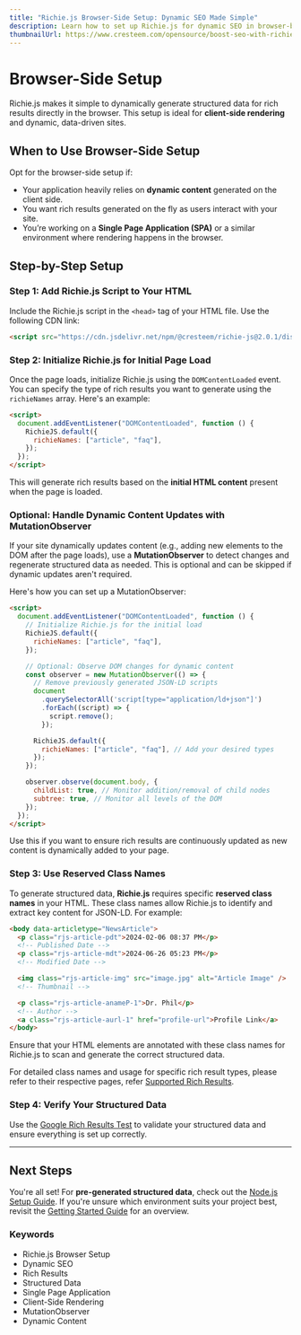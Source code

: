 ```yaml
---
title: "Richie.js Browser-Side Setup: Dynamic SEO Made Simple"
description: Learn how to set up Richie.js for dynamic SEO in browser-based environments. Enhance your site's search visibility with easy-to-implement steps.
thumbnailUrl: https://www.cresteem.com/opensource/boost-seo-with-richie-js/browser-setup-thumbnail.webp
---
```



# Browser-Side Setup

Richie.js makes it simple to dynamically generate structured data for rich results directly in the browser. This setup is ideal for **client-side rendering** and dynamic, data-driven sites.

## When to Use Browser-Side Setup

Opt for the browser-side setup if:

- Your application heavily relies on **dynamic content** generated on the client side.
- You want rich results generated on the fly as users interact with your site.
- You’re working on a **Single Page Application (SPA)** or a similar environment where rendering happens in the browser.

## Step-by-Step Setup

### Step 1: Add Richie.js Script to Your HTML

Include the Richie.js script in the `<head>` tag of your HTML file. Use the following CDN link:

```html
<script src="https://cdn.jsdelivr.net/npm/@cresteem/richie-js@2.0.1/dist/browser/bundle.min.js"></script>
```

### Step 2: Initialize Richie.js for Initial Page Load

Once the page loads, initialize Richie.js using the `DOMContentLoaded` event. You can specify the type of rich results you want to generate using the `richieNames` array. Here's an example:

```html
<script>
  document.addEventListener("DOMContentLoaded", function () {
    RichieJS.default({
      richieNames: ["article", "faq"],
    });
  });
</script>
```

This will generate rich results based on the **initial HTML content** present when the page is loaded.

### Optional: Handle Dynamic Content Updates with MutationObserver

If your site dynamically updates content (e.g., adding new elements to the DOM after the page loads), use a **MutationObserver** to detect changes and regenerate structured data as needed. This is optional and can be skipped if dynamic updates aren't required.

Here's how you can set up a MutationObserver:

```html
<script>
  document.addEventListener("DOMContentLoaded", function () {
    // Initialize Richie.js for the initial load
    RichieJS.default({
      richieNames: ["article", "faq"],
    });

    // Optional: Observe DOM changes for dynamic content
    const observer = new MutationObserver(() => {
      // Remove previously generated JSON-LD scripts
      document
        .querySelectorAll('script[type="application/ld+json"]')
        .forEach((script) => {
          script.remove();
        });

      RichieJS.default({
        richieNames: ["article", "faq"], // Add your desired types
      });
    });

    observer.observe(document.body, {
      childList: true, // Monitor addition/removal of child nodes
      subtree: true, // Monitor all levels of the DOM
    });
  });
</script>
```

Use this if you want to ensure rich results are continuously updated as new content is dynamically added to your page.

### Step 3: Use Reserved Class Names

To generate structured data, **Richie.js** requires specific **reserved class names** in your HTML. These class names allow Richie.js to identify and extract key content for JSON-LD. For example:

```html
<body data-articletype="NewsArticle">
  <p class="rjs-article-pdt">2024-02-06 08:37 PM</p>
  <!-- Published Date -->
  <p class="rjs-article-mdt">2024-06-26 05:23 PM</p>
  <!-- Modified Date -->

  <img class="rjs-article-img" src="image.jpg" alt="Article Image" />
  <!-- Thumbnail -->

  <p class="rjs-article-anameP-1">Dr. Phil</p>
  <!-- Author -->
  <a class="rjs-article-aurl-1" href="profile-url">Profile Link</a>
</body>
```

Ensure that your HTML elements are annotated with these class names for Richie.js to scan and generate the correct structured data.

For detailed class names and usage for specific rich result types, please refer to their respective pages, refer [Supported Rich Results](/docs/exploring-rich-results-with-richie-js).

### Step 4: Verify Your Structured Data

Use the [Google Rich Results Test](https://search.google.com/test/rich-results) to validate your structured data and ensure everything is set up correctly.

---

## Next Steps

You're all set! For **pre-generated structured data**, check out the [Node.js Setup Guide](./node-js). If you're unsure which environment suits your project best, revisit the [Getting Started Guide](/docs/getting-started-with-richie-js) for an overview.

### Keywords

<ul className={style.keywords}>
  <li>Richie.js Browser Setup</li>
  <li>Dynamic SEO</li>
  <li>Rich Results</li>
  <li>Structured Data</li>
  <li>Single Page Application</li>
  <li>Client-Side Rendering</li>
  <li>MutationObserver</li>
  <li>Dynamic Content</li>
</ul>
